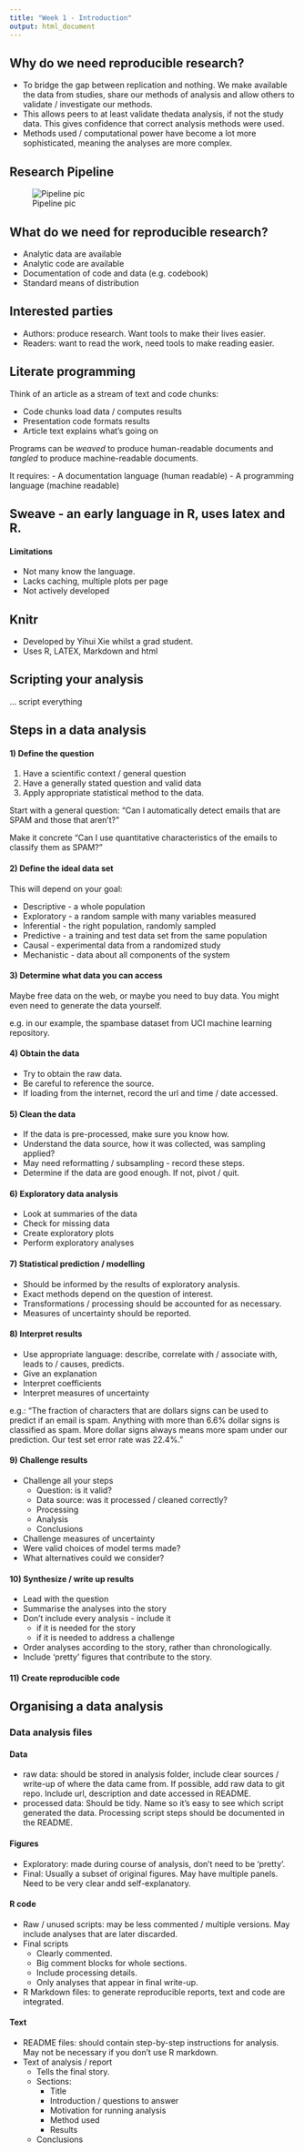 ```yaml
---
title: "Week 1 - Introduction"
output: html_document
---
```


## Why do we need reproducible research?

- To bridge the gap between replication and nothing. We make available the data from studies, share our methods of analysis and allow others to validate / investigate our methods.
- This allows peers to at least validate thedata analysis, if not the study data. This gives confidence that correct analysis methods were used.
- Methods used / computational power have become a lot more sophisticated, meaning the analyses are more complex.

## Research Pipeline
![Pipeline pic](img/pipeline.png)

## What do we need for reproducible research?

- Analytic data are available
- Analytic code are available
- Documentation of code and data (e.g. codebook)
- Standard means of distribution

## Interested parties

- Authors: produce research. Want tools to make their lives easier.
- Readers: want to read the work, need tools to make reading easier.

## Literate programming

Think of an article as a stream of text and code chunks:

- Code chunks load data / computes results
- Presentation code formats results
- Article text explains what's going on

Programs can be *weaved* to produce human-readable documents and *tangled* to produce machine-readable documents.

It requires:
- A documentation language (human readable)
- A programming language (machine readable)

## Sweave - an early language in R, uses latex and R.

#### Limitations

- Not many know the language.
- Lacks caching, multiple plots per page
- Not actively developed

## Knitr

- Developed by Yihui Xie whilst a grad student.
- Uses R, LATEX, Markdown and html

## Scripting your analysis

... script everything

## Steps in a data analysis

#### 1) Define the question

1. Have a scientific context / general question
2. Have a generally stated question and valid data
3. Apply appropriate statistical method to the data.

Start with a general question:
"Can I automatically detect emails that are SPAM and those that aren't?"

Make it concrete
"Can I use quantitative characteristics of the emails to classify them as SPAM?"

#### 2) Define the ideal data set

This will depend on your goal:

- Descriptive - a whole population
- Exploratory - a random sample with many variables measured
- Inferential - the right population, randomly sampled
- Predictive - a training and test data set from the same population
- Causal - experimental data from a randomized study
- Mechanistic - data about all components of the system

#### 3) Determine what data you can access

Maybe free data on the web, or maybe you need to buy data. You might even need to generate the data yourself.

e.g. in our example, the spambase dataset from UCI machine learning repository.

#### 4) Obtain the data

- Try to obtain the raw data.
- Be careful to reference the source.
- If loading from the internet, record the url and time / date accessed.

#### 5) Clean the data

- If the data is pre-processed, make sure you know how.
- Understand the data source, how it was collected, was sampling applied?
- May need reformatting / subsampling - record these steps.
- Determine if the data are good enough. If not, pivot / quit.

#### 6) Exploratory data analysis

- Look at summaries of the data
- Check for missing data
- Create exploratory plots
- Perform exploratory analyses

#### 7) Statistical prediction / modelling

- Should be informed by the results of exploratory analysis.
- Exact methods depend on the question of interest.
- Transformations / processing should be accounted for as necessary.
- Measures of uncertainty should be reported.

#### 8) Interpret results

- Use appropriate language: describe, correlate with / associate with, leads to / causes, predicts.
- Give an explanation
- Interpret coefficients
- Interpret measures of uncertainty

e.g.: "The fraction of characters that are dollars signs can be used to predict if an email is spam. Anything with more than 6.6% dollar signs is classified as spam. More dollar signs always means more spam under our prediction. Our test set error rate was 22.4%."

#### 9) Challenge results

- Challenge all your steps
  - Question: is it valid?
  - Data source: was it processed / cleaned correctly?
  - Processing
  - Analysis
  - Conclusions
- Challenge  measures of uncertainty
- Were valid choices of model terms made?
- What alternatives could we consider?

#### 10) Synthesize / write up results

- Lead with the question
- Summarise the analyses into the story
- Don't include every analysis - include it
  - if it is needed for the story
  - if it is needed to address a challenge
- Order analyses according to the story, rather than chronologically.
- Include 'pretty' figures that contribute to the story.

#### 11) Create reproducible code

## Organising a data analysis

### Data analysis files

#### Data

- raw data: should be stored in analysis folder, include clear sources / write-up of where the data came from. If possible, add raw data to git repo. Include url, description and date accessed in README.
- processed data: Should be tidy. Name so it's easy to see which script generated the data. Processing script steps should be documented in the README.

#### Figures

- Exploratory: made during course of analysis, don't need to be 'pretty'.
- Final: Usually a subset of original figures. May have multiple panels. Need to be very clear andd self-explanatory.

#### R code

- Raw / unused scripts: may be less commented / multiple versions. May include analyses that are later discarded.
- Final scripts
  - Clearly commented.
  - Big comment blocks for whole sections.
  - Include processing details.
  - Only analyses that appear in final write-up.
- R Markdown files: to generate reproducible reports, text and code are integrated.

#### Text

- README files: should contain step-by-step instructions for analysis. May not be necessary if you don't use R markdown.
- Text of analysis / report
  - Tells the final story.
  - Sections:
    - Title
    - Introduction / questions to answer
    - Motivation for running analysis
    - Method used
    - Results
  - Conclusions